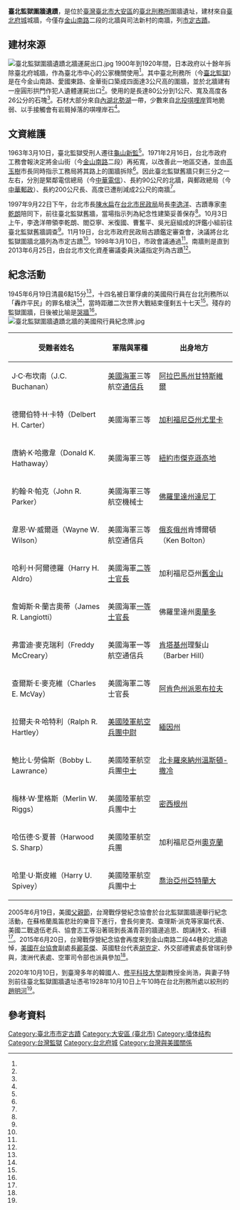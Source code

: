  
{{TW monument
|name=臺北監獄圍牆遺蹟
|image=臺北監獄圍牆遺蹟北牆.jpg
|imagename=金山南路二段44巷北牆
{{Infobox mapframe|tyep=shape|zoom=15|frame-width=280}}
|formalname=
|level=直轄市定古蹟
|class=古蹟
|date=1998年3月25日
|time=1910年－1920年
|location=[[臺北市|臺北市]][[大安區_(臺北市)|大安區]]金山南路二段102巷、二段44巷、愛國東路21巷與210巷
|open=24小時開放
|cost=
|website=
|reg_url =https://nchdb.boch.gov.tw/assets/advanceSearch/monument/19980325000006
|coordinates={{Coord|25.032787|121.526697|display=inline,title}}|owner=公有|material=石材}}
'''臺北監獄圍牆遺蹟'''，是位於[[臺灣|臺灣]][[臺北市|臺北市]][[大安區_(臺北市)|大安區]]的[[臺北刑務所|臺北刑務所]]圍牆遺址，建材來自[[臺北府城|臺北府城]]城牆，今僅存[[金山南路|金山南路]]二段的北牆與司法新村的南牆，列[[臺北市市定古蹟|市定古蹟]]。

==建材來源==
[[File:臺北監獄圍牆遺蹟北牆運屍出口.jpg|thumb]]
1900年到1920年間，日本政府以十餘年拆除臺北府城牆，作為臺北市中心的公家機關使用<ref name="鄭如意"/>。其中臺北刑務所（今[[臺北監獄|臺北監獄]]）是在今金山南路、愛國東路、金華街口築成四面達3公尺高的圍牆，並於北牆建有一座圓形拱門作犯人遺體運屍出口<ref name="1997-10-03"/>。使用的是長達80公分到1公尺、寬及高度各26公分的石塊<ref name="鄭如意"/>。石材大部分來自[[內湖區|內湖]][[北勢湖|北勢湖]]一帶，少數來自[[北投|北投]][[唭哩岸|唭哩岸]]質地脆弱、以手接觸會有岩屑掉落的唭哩岸石<ref name="陳盈珊1"/>。

==文資維護==
1963年3月10日，臺北監獄受刑人遷往[[法務部矯正署臺北監獄|龜山新監]]<ref name="1963-03-11"/>。1971年2月16日，台北市政府工務會報決定將金山街（今[[金山南路|金山南路]]二段）再拓寬，以改善此一地區交通，並由[[高玉樹|高玉樹]]市長同時指示工務局將其路上的圍牆拆除<ref name="1971-02-17"/>。因此臺北監獄舊牆只剩三分之一左右，分別是緊鄰電信總局（今[[中華電信|中華電信]]）、長約90公尺的北牆，與郵政總局（今[[中華郵政|中華郵政]]）、長約200公尺長、高度已遭削減成2公尺的南牆<ref name="1997-10-03"/>。

1997年9月22日下午，台北市長[[陳水扁|陳水扁]]在[[台北市民政局|台北市民政局]]局長[[李逸洋|李逸洋]]、古蹟專家[[李乾朗|李乾朗]]陪同下，前往臺北監獄舊牆，當場指示列為紀念性建築妥善保存<ref name="陳盈珊1"/>。10月3日上午，李逸洋帶領李乾朗、閻亞寧、米復國、曹奮平、吳光庭組成的評鑑小組前往臺北監獄舊牆調查<ref name="陳盈珊2"/>。11月19日，台北市政府民政局古蹟鑑定審查會，決議將台北監獄圍牆北牆列為市定古蹟<ref name="王一中"/>。1998年3月10日，市政會議通過<ref name="張仁豪"/>。南牆則是直到2013年6月25日，由台北市文化資產審議委員決議指定列為古蹟<ref name="劉峻谷"/>。

==紀念活動==
1945年6月19日清晨6點15分<ref name="林宜靜"/>，十四名被日軍俘虜的美國飛行員在台北刑務所以「轟炸平民」的罪名槍決<ref name="程嘉文"/>，當時距離二次世界大戰結束僅剩五十七天<ref name="林宜靜"/>。殘存的監獄圍牆，日後被比喻是[[哭牆|哭牆]]<ref name="黃士榮"/>。
[[File:臺北監獄圍牆遺蹟北牆的美國飛行員紀念牌.jpg|thumb]]
{| class="wikitable"
|-
! 受難者姓名
! 軍階與軍種
! 出身地方
|-
| J·C·布坎南（J.C. Buchanan）
| [[美國海軍|美國海軍]]三等航空[[通信兵|通信兵]]
| [[阿拉巴馬州|阿拉巴馬州]][[甘特斯維爾_(阿拉巴馬州)|甘特斯維爾]]
|-
| 德爾伯特·H·卡特（Delbert H. Carter）
| 美國海軍三等{{link-en|航空軍械士|Aviation ordnanceman}}
| [[加利福尼亞州|加利福尼亞州]][[尤里卡_(加利福尼亞州)|尤里卡]]
|-
| 唐納·K·哈撒韋（Donald K. Hathaway）
| 美國海軍三等{{link-en|航空機械士|Aviation machinist's mate}}
| [[紐約市|紐約市]][[傑克遜高地|傑克遜高地]]
|-
| 約翰·R·帕克（John R. Parker）
| 美國海軍三等航空機械士
| [[佛羅里達州|佛羅里達州]][[達尼丁_(佛羅里達州)|達尼丁]]
|-
| 韋恩·W·威爾遜（Wayne W. Wilson）
| 美國海軍三等航空通信兵
| [[俄亥俄州|俄亥俄州]]肯博爾頓（Ken Bolton）
|-
| 哈利·H·阿爾德羅（Harry H. Aldro）
| 美國海軍[[二等士官長|二等士官長]]
| 加利福尼亞州[[舊金山|舊金山]]
|-
| 詹姆斯·R·蘭吉奧蒂（James R. Langiotti）
| 美國海軍[[一等士官長|一等士官長]]
| 佛羅里達州[[奧蘭多_(佛羅里達州)|奧蘭多]]
|- 
| 弗雷迪·麥克瑞利（Freddy McCreary）
| 美國海軍一等航空通信兵
| [[肯塔基州|肯塔基州]]理髮山（Barber Hill）
|-
| 查爾斯·E·麥克維（Charles E. McVay）
| 美國海軍二等士官長
| [[阿肯色州|阿肯色州]][[派恩布拉夫|派恩布拉夫]]
|-
| 拉爾夫·R·哈特利（Ralph R. Hartley）
| [[美國陸軍航空兵團|美國陸軍航空兵團]][[中尉|中尉]]
| [[緬因州|緬因州]]{{link-en|布里奇沃特|Bridgewater, Maine}}
|-
| 鮑比·L·勞倫斯（Bobby L. Lawrance）
| 美國陸軍航空兵團[[中士|中士]]
| [[北卡羅來納州|北卡羅來納州]][[溫斯頓-撒冷|溫斯頓-撒冷]]
|-
| 梅林·W·里格斯（Merlin W. Riggs）
| 美國陸軍航空兵團中士
| [[密西根州|密西根州]]{{link-en|三河市 (密西根州)|Three Rivers, Michigan|三河市}}
|-
| 哈伍德·S·夏普（Harwood S. Sharp）
| 美國陸軍航空兵團{{link-en|海軍中尉|Lieutenant (junior grade)}}
| 加利福尼亞州[[奧克蘭_(加利福尼亞州)|奧克蘭]]
|-
| 哈里·U·斯皮維（Harry U. Spivey）
| 美國陸軍航空兵團中士
| [[喬治亞州|喬治亞州]][[亞特蘭大|亞特蘭大]]
|}
2005年6月19日，美國[[父親節|父親節]]，台灣戰俘營紀念協會於台北監獄圍牆邊舉行紀念活動，在蘇格蘭風笛悲壯的樂音下進行，會長何麥克、查理斯‧派克等家屬代表、美國二戰退伍老兵、協會志工等沿著斑剝長滿青苔的牆邊追思、朗誦詩文、祈禱<ref name="林宜靜"/>。2015年6月20日，台灣戰俘營紀念協會再度來到金山南路二段44巷的北牆追悼，[[美國在台協會|美國在台協會]]副處長[[酈英傑|酈英傑]]、英國駐台代表[[胡克定|胡克定]]、外交部禮賓處長曾瑞利參與，澳洲代表處、空軍司令部也派員參加<ref name="程嘉文"/>。

2020年10月10日，到臺灣多年的韓國人、[[修平科技大學|修平科技大學]]副教授金尚浩，與妻子特別前往臺北監獄圍牆遺址憑弔1928年10月10日上午10時在台北刑務所處以絞刑的[[趙明河|趙明河]]<ref name="劉建邦"/>。

==參考資料==
{{Reflist|35em|refs =
<ref name="1971-02-17">{{Cite news|url=|title=金山街將再拓寬 使達到卅公尺寬 阻礙工程進度問題 市長指示速謀解決|author=|language=zh-tw|newspaper=聯合報|date=1971-02-17|accessdate=}}</ref>

<ref name="1963-03-11">{{Cite news|url=|title=台北監受刑人 昨遷龜山新監|author=|language=zh-tw|newspaper=聯合報|date=1963-03-11|accessdate=}}</ref>

<ref name="1997-10-03">{{Cite news|url=|title=台北監獄百年後 只剩兩道牆 生死門 存或廢..遷就現代化 老牆屈身大廈邊 古老石材斑駁歲月 北市府會勘是否列為古蹟|author=|language=zh-tw|newspaper=聯合晚報|date=1997-10-03|accessdate=}}</ref>

<ref name="陳盈珊1">{{Cite news|url=|title=台北府城牆垣石材砌成的牆將被列紀念性建築|author=陳盈珊|language=zh-tw|newspaper=中國時報|date=1997-09-23|accessdate=}}</ref>

<ref name="陳盈珊2">{{Cite news|url=|title=尋尋覓覓找古蹟民政局長率專家會勘台北監獄舊牆、師大禮堂等建物|author=陳盈珊|language=zh-tw|newspaper=中國時報|date=1997-10-04|accessdate=}}</ref>

<ref name="黃士榮">{{Cite news|url=|title=市府研訂 市定古蹟及紀念性建物作業要點 台北監獄舊牆、台大總圖、師大禮堂是否提報古蹟 近召開審查會|author=黃士榮|language=zh-tw|newspaper=民生報|date=1997-10-04|accessdate=}}</ref>

<ref name="王一中">{{Cite news|url=|title=市定古蹟 增列五處|author=王一中|language=zh-tw|newspaper=聯合報|date=1997-11-20|accessdate=}}</ref>

<ref name="林宜靜">{{Cite news|url=|title=美戰俘家屬 來台弔親人 重回昔日台北監獄 二戰老兵撫著舊圍牆 激動無言|author=林宜靜|language=zh-tw|newspaper=聯合報|date=2005-06-20|accessdate=}}</ref>

<ref name="程嘉文">{{Cite news|url=|title=現在中華電信總部 當年台北監獄舊址 14個十字架 悼遭日槍決美戰俘|author=程嘉文|language=zh-tw|newspaper=聯合報|date=2015-06-21|accessdate=}}</ref>

<ref name="張仁豪">{{Cite news|url=|title=十二處建物 列為市定古蹟|author=張仁豪|language=zh-tw|newspaper=聯合報|date=1998-03-11|accessdate=}}</ref>

<ref name="鄭如意">{{Cite news|url=|title=舊府城牆石出土訴說先民史蹟|author=鄭如意|language=zh-tw|newspaper=中國時報|date=2000-10-23|accessdate=}}</ref>

<ref name="劉峻谷">{{Cite news|url=|title=南牆擬列古蹟 北市金雞母告急|author=劉峻谷|language=zh-tw|newspaper=Upaper報|date=2013-06-27|accessdate=}}</ref>

<ref name="劉建邦">{{Cite news|url=https://www.cna.com.tw/news/acul/202010100150.aspx |title= 韓國抗日英雄趙明河在台逝世92週年 學者憑弔|author=劉建邦|language=zh-tw|newspaper=早安世界電子報|date=2020-10-10|accessdate=2021-12-23}}</ref>

}}
{{commonscat|Remains of Taipei Prison Wall}}
{{台灣直轄市定古蹟}}
{{臺北市文化資產}}
[[Category:臺北市市定古蹟|Category:臺北市市定古蹟]]
[[Category:大安區_(臺北市)|Category:大安區 (臺北市)]]
[[Category:墙体结构|Category:墙体结构]]
[[Category:台灣監獄|Category:台灣監獄]]
[[Category:台北府城|Category:台北府城]]
[[Category:台灣與美國關係|Category:台灣與美國關係]]